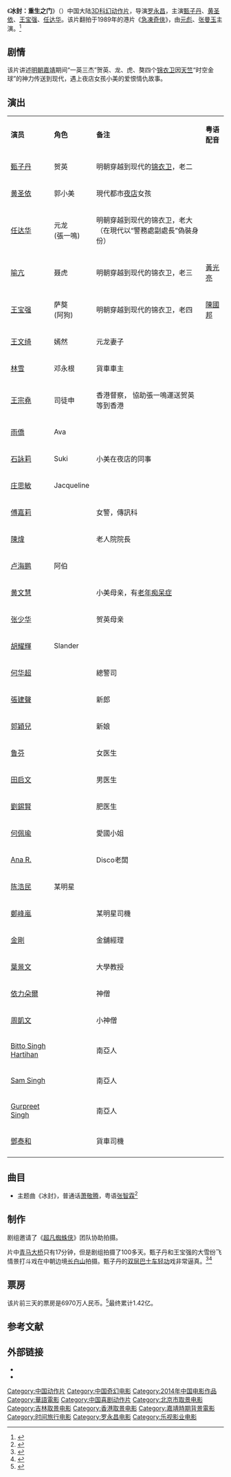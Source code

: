 {{noteTA
|G1=Movie
}}
{{Infobox Film
|片名     = 冰封：重生之门
|电影原名 = {{lang|en|''Iceman''}}
|图像     = 冰封：重生之门.jpg
|图像说明 = 海报
|导演     = [[罗永昌|罗永昌]]
|监制     = 黄建新、甄子丹、林爱琴
|制片     = 黄建新、韩啸、高军
|编剧     = 林逢
|剧本     = 
|原著     = 
|主演     = {{ubl|甄子丹|黄圣依|王宝强|任达华}}
|主题曲   = 
|片头曲   = 
|片尾曲   = 
|配乐     = 
|摄影     = 
|剪辑     = 
|制片商   = 中盟世纪<br />西影集团<br />国盛影业
|发行商   = 乐视影业<br />国盛影业
|上映日期 = {{Film date|2014|4|25}}{{Flagicon|CHN}}<br />{{Film date|2014|4|25|}}{{Flagicon|HK}}<br />{{Film date|2014|4|27}}{{Flagicon|MYS}}{{Flagicon|SIN}}{{Flagicon|BRN}}<br />{{Film date|2014|6|6}}{{Flagicon|TWN}}
|片长     = 91分钟（中国大陆）<br />113分钟（香港）
|产地     = {{CHNML}}
|语言     = [[現代標準漢語|国语普通话]]；香港以[[粵語|粵語]]配音
|预算     = 
|票房     = 1.42亿人民币
|前集     = 
|续集     = 《[[冰封俠：時空行者|冰封俠：時空行者]]》
|中国大陆片名= 冰封：重生之门
| hk_name   =  3D冰封俠：重生之門
|新马片名 = 
|台湾片名 = 急凍行者（上卷）
}}
《'''冰封：重生之门'''》（{{lang-en|''Iceman''}}）中国大陆[[3D|3D]][[科幻片|科幻]][[动作片|动作片]]，导演[[罗永昌|罗永昌]]，主演[[甄子丹|甄子丹]]、[[黄圣依|黄圣依]]、[[王宝强|王宝强]]、[[任达华|任达华]]。该片翻拍于1989年的港片《[[急凍奇俠|急凍奇俠]]》，由[[元彪|元彪]]、[[张曼玉|张曼玉]]主演。<ref>{{cite news |author= |url=http://news.xinhuanet.com/ent/2014-01/24/c_126055110.htm |title=《冰封：重生之门》杀青 甄子丹黄圣依相约再合作 |newspaper=新华网 |date=2014-01-24 |language=zh-hans |location= |accessdate=2014-12-20 |archive-date=2014-12-23 |archive-url=https://web.archive.org/web/20141223213056/http://news.xinhuanet.com/ent/2014-01/24/c_126055110.htm |dead-url=no }}</ref>

==剧情==
该片讲述[[明朝|明朝]][[嘉靖帝|嘉靖]]期间“一英三杰”贺英、龙、虎、獒四个[[锦衣卫|锦衣卫]]因[[天竺|天竺]]“时空金球”的神力传送到现代，遇上夜店女孩小美的爱恨情仇故事。

==演出==
{|class="wikitable " width="65%"
|- style="background:cornflowerblue; color:white" align=center
|style="width:20%"|'''演员'''||style="width:10%"|'''角色'''||'''备注'''||style="width:10%"|'''粤语配音'''
|-
| [[甄子丹|甄子丹]]   ||   贺英  ||   明朝穿越到现代的[[锦衣卫|锦衣卫]]，老二
|-
| [[黄圣依|黄圣依]]   ||  郭小美   ||   現代都市[[夜店|夜店]]女孩
|- 
| [[任达华|任达华]]   ||   元龙<br/>(張一鳴)||   明朝穿越到现代的锦衣卫，老大<br/>（在現代以“警務處副處長”偽裝身份）
|-
| [[喻亢|喻亢]]   ||  聂虎    ||   明朝穿越到现代的锦衣卫，老三   ||   [[黃光亮|黃光亮]]
|- 
| [[王宝强|王宝强]]   ||  萨獒<br/>(阿狗)||   明朝穿越到现代的锦衣卫，老四   ||   [[陳國邦|陳國邦]]
|-
| [[王文绮|王文绮]]   ||   嫣然  ||   元龙妻子
|- 
| [[林雪|林雪]]   ||    邓永根 ||   貨車車主
|- 
| [[王宗堯|王宗堯]]   ||    司徒申 || 香港督察， 協助張一鳴運送贺英等到香港 
|- 
| [[雨僑|雨僑]]   ||    Ava ||  rowspan="3"| 小美在夜店的同事
|- 
| [[石詠莉|石詠莉]]   ||    Suki 
|-
| [[庄思敏|庄思敏]]   ||  Jacqueline  
|-
| [[傅嘉莉|傅嘉莉]]   ||   || 女警，傳訊科
|-
| [[陳煒|陳煒]]   ||   || 老人院院長
|-
| [[卢海鹏|卢海鹏]]   ||  阿伯   ||   
|-
| [[黄文慧|黄文慧]]   ||     ||   小美母亲，有[[老年痴呆症|老年痴呆症]]
|-
| [[张少华|张少华]]   ||     ||   贺英母亲
|-
| [[胡耀輝|胡耀輝]]   ||  Slander   ||   
|-
| [[何华超|何华超]]   ||     ||   總警司
|-
| [[張建聲|張建聲]]   ||     ||   新郎
|-
| [[郭穎兒|郭穎兒]]   ||     ||   新娘
|-
| [[鲁芬|鲁芬]]   ||     ||   女医生
|-
| [[田启文|田启文]]   ||     ||   男医生
|-
| [[劉錫賢|劉錫賢]]   ||     ||   肥医生
|-
| [[何佩瑜|何佩瑜]]   ||     ||  愛國小姐
|-
| [[Ana_R.|Ana R.]]   ||     ||  Disco老闆
|-
| [[陈浩民|陈浩民]]   ||   某明星  ||   
|- 
| [[鄭峰嵐|鄭峰嵐]]   ||     ||   某明星司機
|- 
| [[金剛_(播音員)|金剛]]   ||     ||  金舖經理
|-
| [[葉景文|葉景文]]   ||     ||   大學教授
|- 
| [[依力朵爾|依力朵爾]]   ||     ||   神僧
|- 
| [[周凱文|周凱文]]   ||     ||   小神僧
|- 
| [[Bitto_Singh_Hartihan|Bitto Singh Hartihan]]   ||     ||   南亞人
|- 
| [[Sam_Singh|Sam Singh]]   ||     ||   南亞人
|- 
| [[Gurpreet_Singh|Gurpreet Singh]]   ||     ||   南亞人
|- 
| [[鄧泰和|鄧泰和]]   ||     ||   貨車司機
|- 
|}

==曲目==
*主题曲《冰封》，普通话[[萧敬腾|萧敬腾]]，粤语[[张智霖|张智霖]]<ref>{{cite news |author= |url=http://news.ifeng.com/gundong/detail_2014_03/11/34644020_0.shtml |title=《冰封：重生之门》 萧敬腾献唱主题歌 |newspaper=凤凰网 |date=2014-03-11 |language=zh-hans |location= |accessdate=2014-12-20 |archive-date=2014-12-20 |archive-url=https://web.archive.org/web/20141220113520/http://news.ifeng.com/gundong/detail_2014_03/11/34644020_0.shtml |dead-url=no }}</ref>　　

==制作==
剧组邀请了《[[超凡蜘蛛侠|超凡蜘蛛侠]]》团队协助拍摄。

片中[[青马大桥|青马大桥]]只有17分钟，但是剧组拍摄了100多天。甄子丹和王宝强的大雪纷飞情景打斗戏在中朝边境[[长白山|长白山]]拍摄。甄子丹的[[巴士|双层巴士车]][[轻功|轻功]]戏非常逼真。<ref>{{cite news |author= |url=http://ent.163.com/13/0225/15/8OIN3JPG000300B1.html |title=《3D冰封侠》曝剧照 甄子丹不惧危险拍高难场景 |newspaper=网易 |date=2013-02-25 |language=zh-hans |location= |accessdate=2014-12-20 |archive-date=2014-12-20 |archive-url=https://web.archive.org/web/20141220110915/http://ent.163.com/13/0225/15/8OIN3JPG000300B1.html |dead-url=no }}</ref><ref>{{cite news|author=|url=http://ent.xinmin.cn/2012/12/19/17724730.html|title=王宝强《冰封侠》和甄子丹从头打到尾|newspaper=新民网|date=2012-12-19|language=zh-hans|location=|deadurl=yes|archiveurl=https://web.archive.org/web/20141220110617/http://ent.xinmin.cn/2012/12/19/17724730.html|archivedate=2014-12-20|accessdate=2014-12-20}}</ref>

==票房==
该片前三天的票房是6970万人民币。<ref>{{cite news |author= |url=http://news.ifeng.com/a/20140429/40082166_0.shtml |title=同桌的你破冰封 |newspaper=凤凰网 |date=2014-04-29 |language=zh-hans |location= |accessdate=2014-12-20 |archive-date=2014-12-20 |archive-url=https://web.archive.org/web/20141220120529/http://news.ifeng.com/a/20140429/40082166_0.shtml |dead-url=no }}</ref>最终累计1.42亿。

==参考文献==
{{reflist}}

== 外部链接==
* {{douban}}
* {{Mtime|159249}}

{{甄子丹}}
{{任達華}}

{{DEFAULTSORT:B冰封}}
[[Category:中国动作片|Category:中国动作片]]
[[Category:中国奇幻电影|Category:中国奇幻电影]]
[[Category:2014年中国电影作品|Category:2014年中国电影作品]]
[[Category:華語電影|Category:華語電影]]
[[Category:中国喜剧动作片|Category:中国喜剧动作片]]
[[Category:北京市取景电影|Category:北京市取景电影]]
[[Category:吉林取景电影|Category:吉林取景电影]]
[[Category:香港取景电影|Category:香港取景电影]]
[[Category:嘉靖時期背景電影|Category:嘉靖時期背景電影]]
[[Category:时间旅行电影|Category:时间旅行电影]]
[[Category:罗永昌电影|Category:罗永昌电影]]
[[Category:乐视影业电影|Category:乐视影业电影]]